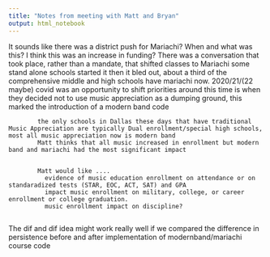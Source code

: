 ```yaml
---
title: "Notes from meeting with Matt and Bryan"
output: html_notebook
---
```


It sounds like there was a district push for Mariachi? When and what was this?
    I think this was an increase in funding?
    There was a conversation that took place, rather than a mandate, that shifted classes to Mariachi
      some stand alone schools started it then it bled out, about a third of the comprehensive middle and high             schools have mariachi now. 2020/21/(22 maybe) covid was an opportunity to shift priorities
          around this time is when they decided not to use music appreciation as a dumping ground,
            this marked the introduction of a modern band code
            
            

            the only schools in Dallas these days that have traditional Music Appreciation are typically Dual enrollment/special high schools, most all music appreciation now is modern band 
            Matt thinks that all music increased in enrollment but modern band and mariachi had the most significant impact
            

            Matt would like ....
              evidence of music education enrollment on attendance or on standaradized tests (STAR, EOC, ACT, SAT) and GPA
              impact music enrollment on military, college, or career enrollment or college graduation. 
              music enrollment impact on discipline?
              
The dif and dif idea might work really well if we compared the difference in persistence before and after implementation of modernband/mariachi course code